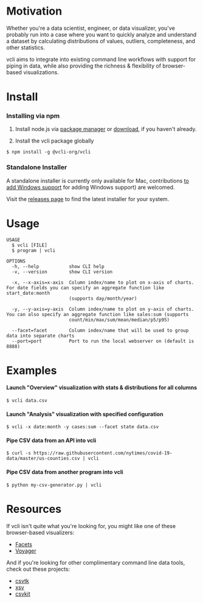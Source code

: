 # Motivation

Whether you're a data scientist, engineer, or data visualizer, you've probably run into a case where you want to quickly analyze and understand a dataset by calculating distributions of values, outliers, completeness, and other statistics.

vcli aims to integrate into existing command line workflows with support for piping in data, while also providing the richness & flexibility of browser-based visualizations.

# Install

### Installing via npm

1. Install node.js via [package manager](https://nodejs.org/en/download/package-manager/#macos) or [download](https://nodejs.org/en/download/), if you haven't already.

2. Install the vcli package globally

```sh-session
$ npm install -g @vcli-org/vcli
```

### Standalone Installer

A standalone installer is currently only available for Mac, contributions [to add Windows support](https://github.com/schnerd/vcli/issues/3) for adding Windows support) are welcomed.

Visit the [releases page](https://github.com/schnerd/vcli/releases) to find the latest installer for your system.

# Usage

```
USAGE
  $ vcli [FILE]
  $ program | vcli

OPTIONS
  -h, --help           show CLI help
  -v, --version        show CLI version

  -x, --x-axis=x-axis  Column index/name to plot on x-axis of charts. For date fields you can specify an aggregate function like start_date:month
                       (supports day/month/year)

  -y, --y-axis=y-axis  Column index/name to plot on y-axis of charts. You can also specify an aggregate function like sales:sum (supports
                       count/min/max/sum/mean/median/p5/p95)

  --facet=facet        Column index/name that will be used to group data into separate charts
  --port=port          Port to run the local webserver on (default is 8888)
```

# Examples

#### Launch "Overview" visualization with stats & distributions for all columns

```
$ vcli data.csv
```

#### Launch "Analysis" visualization with specified configuration

```
$ vcli -x date:month -y cases:sum --facet state data.csv
```

#### Pipe CSV data from an API into vcli

```
$ curl -s https://raw.githubusercontent.com/nytimes/covid-19-data/master/us-counties.csv | vcli
```

#### Pipe CSV data from another program into vcli

```
$ python my-csv-generator.py | vcli
```

# Resources

If vcli isn't quite what you're looking for, you might like one of these browser-based visualizers:

- [Facets](https://pair-code.github.io/facets/)
- [Voyager](https://vega.github.io/voyager/)

And if you're looking for other complimentary command line data tools, check out these projects:

- [csvtk](https://github.com/shenwei356/csvtk)
- [xsv](https://github.com/BurntSushi/xsv)
- [csvkit](https://csvkit.readthedocs.io/en/latest/)

